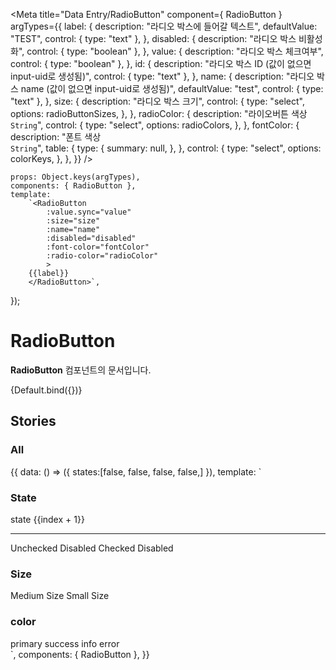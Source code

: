 
<Meta
    title="Data Entry/RadioButton"
    component={ RadioButton }
    argTypes={{
        label: {
            description: "라디오 박스에 들어갈 텍스트",
            defaultValue: "TEST",
            control: { type: "text" },
        },
        disabled: {
            description: "라디오 박스 비활성화",
            control: { type: "boolean" },
        },
        value: {
            description: "라디오 박스 체크여부",
            control: { type: "boolean" },
        },
        id: {
            description: "라디오 박스 ID (값이 없으면 input-uid로 생성됨)",
            control: { type: "text" },
        },
        name: {
            description: "라디오 박스 name (값이 없으면 input-uid로 생성됨)",
            defaultValue: "test",
            control: { type: "text" },
        },
        size: {
            description: "라디오 박스 크기",
            control: {
                type: "select",
                options: radioButtonSizes,
            },
        },
        radioColor: {
          description: "라이오버튼 색상<br/>`String`",
          control: {
              type: "select",
              options: radioColors,
          },
      },
        fontColor: {
          description: "폰트 색상<br/>`String`",
          table: {
            type: {
              summary: null,
            },
          },
          control: {
            type: "select",
            options: colorKeys,
          },
        },
    }}
/>


    props: Object.keys(argTypes),
    components: { RadioButton },
    template:
        `<RadioButton
            :value.sync="value"
            :size="size"
            :name="name"
            :disabled="disabled"
            :font-color="fontColor"
            :radio-color="radioColor"
            >
        {{label}}
        </RadioButton>`,
});

# RadioButton

**RadioButton** 컴포넌트의 문서입니다.

<Story name="Default" height="100px">
    {Default.bind({})}
</Story>

<ArgsTable story="Default" />

## Stories
### All

<Canvas>
    <Story name="All" height="100px">
        {{
         data: () => ({
            states:[false, false, false, false,]
        }),
            template: `
                <div>
                    <div>
                        <h3 class="mb-12">State</h3>
                        <RadioButton
                            v-for="(state,index) in states"
                            :key="index"
                            name="state"
                            :value=state>
                            state {{index + 1}}
                        </RadioButton>
                        <hr/>
                        <RadioButton disabled name="disabled" :value="false">Unchecked Disabled</RadioButton>
                        <RadioButton :value="true" disabled name="disabled">Checked Disabled</RadioButton>
                    </div>
                    <div class="mt-20">
                        <h3 class="mb-12">Size</h3>
                        <RadioButton size="medium" class="mb-4" name="size">Medium Size</RadioButton>
                        <RadioButton size="small" class="mb-4" name="size">Small Size</RadioButton>
                    </div>
                    <div class="mt-20">
                        <h3 class="mb-12"> color</h3>
                        <RadioButton size="medium" class="mb-4" name="size" font-color="primary">primary</RadioButton>
                        <RadioButton size="medium" class="mb-4" name="size" radio-color="success" font-color="success">success</RadioButton>
                        <RadioButton size="medium" class="mb-4" name="size" radio-color="info" font-color="info">info</RadioButton>
                        <RadioButton size="medium" class="mb-4" name="size" radio-color="error" font-color="error">error</RadioButton>
                    </div>
                </div>
            `,
            components: { RadioButton },
        }}
    </Story>
</Canvas>

